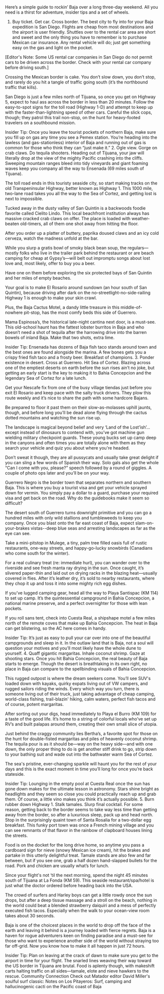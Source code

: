 Here’s a simple guide to rockin’ Baja over a long three-day weekend. All you need is a thirst for adventure, insider tips and a set of wheels.
1. Buy ticket. Get car. Cross border.
The best city to fly into for your Baja expedition is San Diego. Flights are cheap from most destinations and the airport is user friendly. Shuttles over to the rental car area are short and sweet and the only thing you have to remember is to purchase Mexican car insurance. Any rental vehicle will do; just get something easy on the gas and light on the pocket.

[Editor's Note: Some US rental car companies in San Diego do not permit cars to be driven across the border. Check with your rental car company before driving south.]

Crossing the Mexican border is cake. You don’t slow down, you don’t stop, and rarely do you hit a tangle of traffic going south (it’s the northbound traffic that kills).

San Diego is just a few miles north of Tijuana, so once you get on Highway 5, expect to haul ass across the border in less than 20 minutes. Follow the easy-to-spot signs for the toll road (Highway 1-D) and attempt to keep up with the faster-than-lightning speed of other cars. Careful the slick cops, though; they patrol this trail non-stop, on the hunt for heavy-footed travelers on a southbound mission.

Insider Tip: Once you leave the tourist pockets of northern Baja, make sure you fill up on gas any time you see a Pemex station. You’re heading into the lawless (and gas-stationless) interior of Baja and running out of gas is common for those who think they can “just make it.”
2. Ogle view. Gorge on crab claws. Do tequila shooters.
Heading out of Tijuana, your jaw will literally drop at the view of the mighty Pacific crashing into the cliffs. Sweeping mountain ranges bleed into tidy vineyards and giant foaming waves keep you company all the way to Ensenada (69 miles south of Tijuana).

The toll road ends in this touristy seaside city, so start making tracks on the old Transpeninsular Highway, better known as Highway 1. This 1000 mile, two-lane road takes you all the way to the Sea of Cortez, and getting lost is next to impossible.

Tucked away in the dusty valley of San Quintin is a backwoods foodie favorite called Cielito Lindo. This local beachfront institution always has massive cracked crab claws on offer. The place is loaded with weather-beaten old-timers, all of them one shot away from hitting the floor.

After you order up a platter of buttery, paprika doused claws and an icy cold cerveza, watch the madness unfold at the bar.

While you slurp a gratis bowl of smoky black bean soup, the regulars—mostly folks who live in the trailer park behind the restaurant or are beach camping for cheap at Gypsy’s—will belt out impromptu songs about lost love and, most likely, offer to buy you a beer.

Have one on them before exploring the six protected bays of San Quintin and her miles of empty beaches.

Your goal is to make El Rosario around sundown (an hour south of San Quintin), because driving after dark on the no-streetlight-no-side-railing Highway 1 is enough to make your skin crawl.

Plus, the Baja Cactus Motel, a dandy little treasure in this middle-of-nowhere pit-stop, has the most comfy beds this side of Guerrero.

Mama Espinosa’s, the historical late-night cantina next door, is a must-see. This old-school haunt has the fattest lobster burritos in Baja and who doesn’t need a shot of tequila after the harrowing drive into the barren bowels of inland Baja. Make that two shots, extra lime.

Insider Tip: Ensenada has dozens of Baja fish taco stands around town and the best ones are found alongside the marina. A few bones gets you a crispy fried fish taco and a frosty beer. Breakfast of champions.
3. Ponder existence in desert. Cross at Guerrero. Hit Sea of Cortez.
Blazing across one of the emptiest deserts on earth before the sun rises ain’t no joke, but getting an early start is the key to making it to Bahia Concepcion and the legendary Sea of Cortez for a late lunch.

Get your Nescafe fix from one of the busy village tiendas just before you exit El Rosario and keep pace with the salty truck drivers. They plow this route weekly and it’s nice to share the path with some hardcore Bajans.

Be prepared to floor it past them on their slow-as-molasses uphill jaunts, though, and before long you’ll be dead alone flying through the cactus dotted mountains and watching the sun rise up.

The landscape is magical beyond belief and very ‘Land of the Lost’ish’…except instead of dinosaurs to contend with, you’ve got machine gun wielding military checkpoint guards. These young bucks set up camp deep in the canyons and often times you are totally alone with them as they search your vehicle and quiz you about where you're headed.

Don’t sweat it though, they are all pussycats and usually take great delight if you can sling a few words of Spanish their way. Solo gals also get the whole “Can I come with you, please?” speech followed by a round of giggles. A couple of photo ops later and you’ll be on your way.

Guerrero Negro is the border town that separates northern and southern Baja. This is where you buy a tourist visa and get your vehicle sprayed down for vermin. You simply pay a dollar to a guard, purchase your required visa and get back on the road. Why do the guidebooks make it seem so difficult?

The desert south of Guerrero turns downright primitive and you can go a hundred miles with only wild stallions and tumbleweeds to keep you company. Once you blast onto the far east coast of Baja, expect slam-on-your-brakes vistas--deep blue seas and arresting landscapes as far as the eye can see.

Take a mini-pitstop in Mulege, a tiny, palm tree filled oasis full of rustic restaurants, one-way streets, and happy-go-lucky snowbirds (Canadians who come south for the winter).

For a real culinary treat (re: immediate hurl), you can wander over to the riverside and see fresh manta ray drying in the sun. Once caught, it’s slivered paper-thin and laid out on drying racks in the blazing heat—usually covered in flies. After it’s leather dry, it’s sold to nearby restaurants, where they chop it up and toss it into some mighty rich egg dishes.

If you’ve lugged camping gear, head all the way to Playa Santispac (KM 114) to set up camp. It’s the quintessential campground in Bahia Concepcion, a national marine preserve, and a perfect overnighter for those with lean pockets.

If you roll sans tent, check into Cuesta Real, a shipshape motel a few miles north of the remote coves that make up Bahia Concepcion. The heat in Baja can get blistering, so the AC here comes in handy.

Insider Tip: It’s just as easy to pull your car over into one of the beautiful campgrounds and sleep in it. In the outlaw land that is Baja, not a soul will question your motives and you’ll most likely have the whole dune to yourself.
4. Quaff gigantic margaritas. Inhale coconut shrimp. Gaze at shooting stars.
Once you hit Bahia Concepcion, the real beauty of Baja starts to emerge. Though the desert is breathtaking in its own right, no place in Baja can compare to the spellbinding visuals of Bahia Concepcion.

This rugged outpost is where the dream seekers come. You’ll see SUV's loaded down with kayaks, quirky expats living out of VW campers, and rugged sailors riding the winds. Every which way you turn, there is someone living out of their truck, just taking advantage of cheap camping, world-class fishing, trail-blazin' hiking, calm waters, perfect fish tacos and of course, potent margaritas.

After sorting out your digs, head immediately to Playa el Burro (KM 109) for a taste of the good life. It’s home to a string of colorful locals who’ve set up RV’s and built palapas around them, creating their own small slice of utopia.

Just behind the craggy community lies Bertha’s, a favorite spot for those on the hunt for double-fisted margaritas and piles of heavenly coconut shrimp. The tequila pour is as it should be—way on the heavy side—and with one down, the only proper thing to do is get another stiff drink to go, strip down to your bathing suit and wade out into the bathwater warm Sea of Cortez.

The sea's pristine, ever-changing sparkle will haunt you for the rest of your days and this is the exact moment in time you’ll long for once you’re back stateside.

Insider Tip: Lounging in the empty pool at Cuesta Real once the sun has gone down makes for the ultimate lesson in astronomy. Stars shine bright as headlights and they seem so close you could practically reach up and grab them. Of course, a little vino makes you think it’s actually possible.
5. Burn rubber down Highway 1. Stalk tamales. Slurp final cocktail.
For some reason, getting back to the border seems to take way less time than getting away from the border, so after a luxurious sleep, pack up and head north. Stop in the surprisingly quaint town of Santa Rosalia for a two-dollar egg breakfast. This funky port town was once a French mining village and you can see remnants of that flavor in the rainbow of clapboard houses lining the streets.

Food is on the docket for the long drive home, so anytime you pass a cardboard sign for nieve (snowy Mexican ice cream), hit the brakes and partake in this utterly delightful treat. Tamale stands are also few and far between, but if you see one, grab a half dozen hand-slapped bullets for the road. Pork and chicken are usually what’s for lunch.

Since your flight's not ‘til the next morning, spend the night 45 minutes south of Tijuana at La Fonda (KM 59). This seaside restaurant/spa/hotel is just what the doctor ordered before heading back into the USA.

The crowd of surfers and Harley boys can get a little rowdy once the sun drops, but after a deep tissue massage and a stroll on the beach, nothing in the world could beat a blended strawberry daiquiri and a mess of perfectly executed fish tacos. Especially when the walk to your ocean-view room takes about 30 seconds.

Baja is one of the choicest places in the world to drop off the face of the earth and leaving it behind is a journey loaded with fierce regrets. Baja is a haven for rogue adventurers keen on finding paradise and a must-see for those who want to experience another side of the world without straying too far off-grid. Now you know how to make it all happen in just 72 hours.

Insider Tip: Plan on leaving at the crack of dawn to make sure you get to the airport in time for your flight. The snarled lines weaving their way toward the US border in Tijuana are brutal. Food is aplenty though, with makeshift carts halting traffic on all sides—tamale, elote and nieve hawkers to the rescue.
Community Connection
Check out Matador editor David Miller's soulful surf classic: Notes on Los Pitayeros: Surf, camping and hallucinogenic cacti on the Pacific coast of Baja